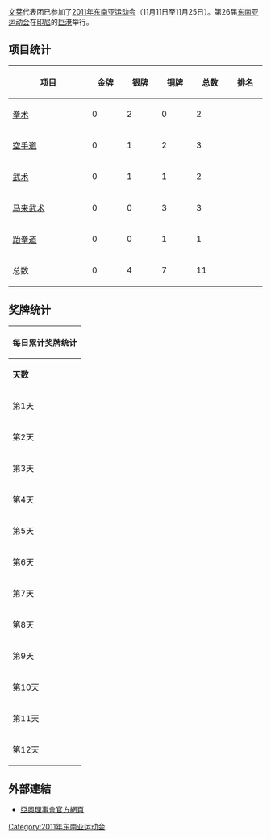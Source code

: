 {{refimprove|time=2015-01-09T03:25:09+00:00}}
{{trivia|time=2015-01-09T03:25:09+00:00}}
{{Infobox Country Southeast Asian Games
|NOC=BRU
|games=2011年
|competitors=60
|sports=
|officials=
|flagbearer= Ahmad Taufik Bin Murni 
|gold=0
|silver=4
|bronze=7
|total=11
|rank=11
}}

[[文莱|文莱]]代表团已参加了[[2011年东南亚运动会|2011年东南亚运动会]]（11月11日至11月25日）。第26届[[东南亚运动会|东南亚运动会]]在[[印尼|印尼]]的[[巨港|巨港]]举行。

== 项目统计 ==
{| class="wikitable sortable" style="text-align:center;"
|-
! width=200|项目
|bgcolor=gold width=70|'''金牌''' 
|bgcolor=silver width=70|'''银牌''' 
|bgcolor=#cc9966 width=70|'''铜牌'''
!width=70|总数
!width=70|排名
|-
|align=left| [[2011年东南亚运动会拳术比赛|拳术]] || 0 || 2 || 0 || 2
|-
|align=left| [[2011年东南亚运动会空手道比赛|空手道]] || 0 || 1 || 2 || 3
|-
|align=left| [[2011年东南亚运动会武术比赛|武术]] || 0 || 1|| 1 || 2
|-
|align=left| [[2011年东南亚运动会马来武术比赛|马来武术]] || 0 || 0 || 3 || 3
|-
|align=left| [[2011年东南亚运动会跆拳道比赛|跆拳道]] || 0 || 0 || 1 || 1
|-
! 总数 || 0 || 4 || 7 || 11
|}

==奖牌统计==
{|  class="wikitable" style="font-size:100%" align="left"
|- bgcolor="#efefef"
!colspan=10|'''每日累计奖牌统计'''
|- style="text-align:center;"
|'''天数'''
|'''日期'''
|[[Image:Gold_medal_icon.svg|Image:Gold medal icon.svg]]
|[[Image:Silver_medal_icon.svg|Image:Silver medal icon.svg]]
|[[Image:Bronze_medal_icon.svg|Image:Bronze medal icon.svg]]
|'''总数'''
|- style="text-align:center;"
|第1天
|11日
|0
|0
|0
|0
|- style="text-align:center;"
|第2天
|12日
|0
|0
|1
|1
|- style="text-align:center;"
|第3天
|13日
|0
|1
|1
|2
|- style="text-align:center;"
|第4天
|14日
|0
|0
|1
|1
|- style="text-align:center;"
|第5天
|15日
|0
|0
|3
|3
|- style="text-align:center;"
|第6天
|16日
|0
|0
|0
|0
|- style="text-align:center;"
|第7天
|17日
|0
|0
|0
|0
|- style="text-align:center;"
|第8天
|18日
|0
|1
|1
|2
|- style="text-align:center;"
|第9天
|19日
|0
|0
|0
|0
|- style="text-align:center;"
|第10天
|20日
|0
|1
|0
|1
|- style="text-align:center;"
|第11天
|21日
|0
|1
|0
|1
|- style="text-align:center;"
|第12天
|22日
|0
|0
|0
|0
|}
== 外部連結 ==
<references />
* [https://web.archive.org/web/20090303150302/http://ocasia.org/regional_games.asp 亞奧理事會官方網頁]


{{2011年东南亚运动会国家代表团}}

[[Category:2011年东南亚运动会|Category:2011年东南亚运动会]]